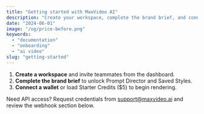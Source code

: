 ```yaml
---
title: "Getting started with MaxVideo AI"
description: "Create your workspace, complete the brand brief, and connect your wallet."
date: "2024-06-01"
image: "/og/price-before.png"
keywords:
  - "documentation"
  - "onboarding"
  - "ai video"
slug: "getting-started"
---
```


1. **Create a workspace** and invite teammates from the dashboard.
2. **Complete the brand brief** to unlock Prompt Director and Saved Styles.
3. **Connect a wallet** or load Starter Credits ($5) to begin rendering.

Need API access? Request credentials from support@maxvideo.ai and review the webhook section below.
